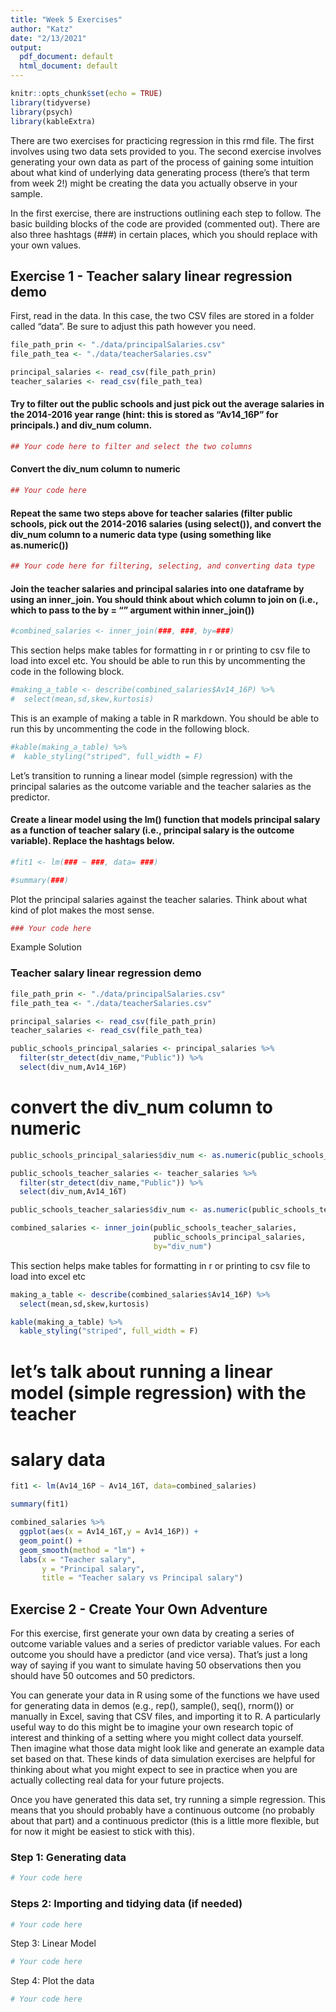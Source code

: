```yaml
---
title: "Week 5 Exercises"
author: "Katz"
date: "2/13/2021"
output:
  pdf_document: default
  html_document: default
---
```


```r
knitr::opts_chunk$set(echo = TRUE)
library(tidyverse)
library(psych)
library(kableExtra)
```

There are two exercises for practicing regression in this rmd file. The first involves using two data sets provided to you. The second exercise involves generating your own data as part of the process of gaining some intuition about what kind of underlying data generating process (there's that term from week 2!) might be creating the data you actually observe in your sample.

In the first exercise, there are instructions outlining each step to follow. The basic building blocks of the code are provided (commented out). There are also three hashtags (\#\#\#) in certain places, which you should replace with your own values.

## Exercise 1 - Teacher salary linear regression demo

First, read in the data. In this case, the two CSV files are stored in a folder called "data". Be sure to adjust this path however you need.

```r
file_path_prin <- "./data/principalSalaries.csv"
file_path_tea <- "./data/teacherSalaries.csv"

principal_salaries <- read_csv(file_path_prin)
teacher_salaries <- read_csv(file_path_tea)
```

#### Try to filter out the public schools and just pick out the average salaries in the 2014-2016 year range (hint: this is stored as "Av14_16P" for principals.) and div_num column.

```r
## Your code here to filter and select the two columns
```

#### Convert the div_num column to numeric

```r
## Your code here

```

#### Repeat the same two steps above for teacher salaries (filter public schools, pick out the 2014-2016 salaries (using select()), and convert the div_num column to a numeric data type (using something like as.numeric())

```r
## Your code here for filtering, selecting, and converting data type 
```

#### Join the teacher salaries and principal salaries into one dataframe by using an inner_join. You should think about which column to join on (i.e., which to pass to the by = "" argument within inner_join())

```r
#combined_salaries <- inner_join(###, ###, by=###)

```

This section helps make tables for formatting in r or printing to csv file to load into excel etc. You should be able to run this by uncommenting the code in the following block.

```r
#making_a_table <- describe(combined_salaries$Av14_16P) %>%
#  select(mean,sd,skew,kurtosis)
```

This is an example of making a table in R markdown. You should be able to run this by uncommenting the code in the following block.

```r
#kable(making_a_table) %>% 
#  kable_styling("striped", full_width = F) 
```

Let's transition to running a linear model (simple regression) with the principal salaries as the outcome variable and the teacher salaries as the predictor.

#### Create a linear model using the lm() function that models principal salary as a function of teacher salary (i.e., principal salary is the outcome variable). Replace the hashtags below.

```r
#fit1 <- lm(### ~ ###, data= ###)

#summary(###)
```

Plot the principal salaries against the teacher salaries. Think about what kind of plot makes the most sense.

```r
### Your code here

```

Example Solution


### Teacher salary linear regression demo  ########


```r

file_path_prin <- "./data/principalSalaries.csv"
file_path_tea <- "./data/teacherSalaries.csv"

principal_salaries <- read_csv(file_path_prin)
teacher_salaries <- read_csv(file_path_tea)

```


```r

public_schools_principal_salaries <- principal_salaries %>% 
  filter(str_detect(div_name,"Public")) %>%
  select(div_num,Av14_16P)

```
# convert the div_num column to numeric


```r

public_schools_principal_salaries$div_num <- as.numeric(public_schools_principal_salaries$div_num)

```

```r

public_schools_teacher_salaries <- teacher_salaries %>% 
  filter(str_detect(div_name,"Public")) %>% 
  select(div_num,Av14_16T)

```


```r

public_schools_teacher_salaries$div_num <- as.numeric(public_schools_teacher_salaries$div_num)

```


```r

combined_salaries <- inner_join(public_schools_teacher_salaries, 
                                public_schools_principal_salaries,
                                by="div_num")
```


This section helps make tables for formatting in r or printing to csv file to load into excel etc


```r

making_a_table <- describe(combined_salaries$Av14_16P) %>%
  select(mean,sd,skew,kurtosis)

```

```r
kable(making_a_table) %>% 
  kable_styling("striped", full_width = F) 

```

# let's talk about running a linear model (simple regression) with the teacher 
# salary data

```r
fit1 <- lm(Av14_16P ~ Av14_16T, data=combined_salaries)

```


```r
summary(fit1)

```



```r
combined_salaries %>% 
  ggplot(aes(x = Av14_16T,y = Av14_16P)) +
  geom_point() +
  geom_smooth(method = "lm") +
  labs(x = "Teacher salary",
       y = "Principal salary",
       title = "Teacher salary vs Principal salary")

```










## Exercise 2 - Create Your Own Adventure

For this exercise, first generate your own data by creating a series of outcome variable values and a series of predictor variable values. For each outcome you should have a predictor (and vice versa). That's just a long way of saying if you want to simulate having 50 observations then you should have 50 outcomes and 50 predictors.

You can generate your data in R using some of the functions we have used for generating data in demos (e.g., rep(), sample(), seq(), rnorm()) or manually in Excel, saving that CSV files, and importing it to R. A particularly useful way to do this might be to imagine your own research topic of interest and thinking of a setting where you might collect data yourself. Then imagine what those data might look like and generate an example data set based on that. These kinds of data simulation exercises are helpful for thinking about what you might expect to see in practice when you are actually collecting real data for your future projects.

Once you have generated this data set, try running a simple regression. This means that you should probably have a continuous outcome (no probably about that part) and a continuous predictor (this is a little more flexible, but for now it might be easiest to stick with this).

### Step 1: Generating data

```r
# Your code here
```

### Steps 2: Importing and tidying data (if needed)

```r
# Your code here
```

Step 3: Linear Model

```r
# Your code here
```

Step 4: Plot the data

```r
# Your code here
```
